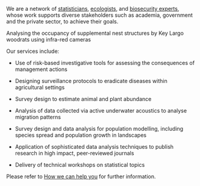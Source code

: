 We are a network of [statisticians](https://www.theanalyticaledge.com/our-team.html#joanne), [ecologists](https://www.theanalyticaledge.com/our-team.html#collaborators), and [biosecurity experts](https://www.theanalyticaledge.com/our-team.html#collaborators), whose work supports diverse stakeholders such as academia, government and the private sector, to achieve their goals.

Analysing the occupancy of supplemental nest structures by Key Largo woodrats using infra-red cameras

Our services include:

-   Use of risk-based investigative tools for assessing the consequences of management actions

-   Designing surveillance protocols to eradicate diseases within agricultural settings

-   Survey design to estimate animal and plant abundance

-   Analysis of data collected via active underwater acoustics to analyse migration patterns

-   Survey design and data analysis for population modelling, including species spread and population growth in landscapes

-   Application of sophisticated data analysis techniques to publish research in high impact, peer-reviewed journals

-   Delivery of technical workshops on statistical topics

Please refer to [How we can help you](https://www.theanalyticaledge.com/how-we-can-help.html) for further information.
